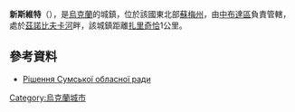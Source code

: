 '''新斯維特'''（{{lang-uk|Новий Світ}}），是[[烏克蘭|烏克蘭]]的城鎮，位於該國東北部[[蘇梅州|蘇梅州]]，由[[中布達區|中布達區]]負責管轄，處於[[茲諾比夫卡河|茲諾比夫卡河]]畔，該城鎮距離[[扎里奇恰_(舊桑博爾區)|扎里奇恰]]1公里。

==參考資料==
*[http://w1.c1.rada.gov.ua/pls/z7503/A036?rdat1=11.06.2014&vf7551=509 Рішення Сумської обласної ради] {{Wayback|url=http://w1.c1.rada.gov.ua/pls/z7503/A036?rdat1=11.06.2014&vf7551=509 |date=20210415061111 }}

{{Ukraine-geo-stub}}
[[Category:烏克蘭城市|Category:烏克蘭城市]]